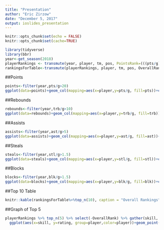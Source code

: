 ```yaml
---
title: "Presentation"
author: "Eric Zirzow"
date: "December 5, 2017"
output: ioslides_presentation
---
```


```r
knitr::opts_chunk$set(echo = FALSE)
knitr::opts_chunk$set(cache=TRUE)

library(tidyverse)
library(bbr)
year<-get_season(2018)
playerRankings <- transmute(year, player, tm, pos, PointsRank=(((pts/g)/20)*.25), ReboundsRank=(((trb/g)/10)*.2), AssistsRank=(((ast/g)/5)*.2), StealsRank=(((stl/g)/1.5)*.1), BlocksRank=(((blk/g)/1)*.1), TurnoversRank=(((tov/g)/3)*.1), PctRank=(((fg_pct)/.4)*.05), OverallRank=PointsRank+ReboundsRank+AssistsRank+StealsRank+BlocksRank-TurnoversRank+PctRank)%>%top_n(15)%>%arrange(desc(OverallRank))
rankingsForTable<-transmute(playerRankings, player, tm, pos, OverallRank)
```

##Points
```r
points<-filter(year,pts/g>20)
ggplot(data=points)+geom_col(mapping=aes(x=player,y=pts/g, fill=pts))+coord_flip()
```

##Rebounds
```r
rebounds<-filter(year,trb/g>10)
ggplot(data=rebounds)+geom_col(mapping=aes(x=player,y=trb/g, fill=trb))+coord_flip()
```

##Assists
```r
assists<-filter(year,ast/g>5)
ggplot(data=assists)+geom_col(mapping=aes(x=player,y=ast/g, fill=ast))+coord_flip()
```

##Steals
```r
steals<-filter(year,stl/g>1.5)
ggplot(data=steals)+geom_col(mapping=aes(x=player,y=stl/g, fill=stl))+coord_flip()
```

##Blocks
```r
blocks<-filter(year,blk/g>1.5)
ggplot(data=blocks)+geom_col(mapping=aes(x=player,y=blk/g, fill=blk))+coord_flip()
```

##Top 10 Table
```r
knitr::kable(rankingsForTable%>%top_n(10), caption = "Overall Rankings")
```

##Graph of Top 5
```r
playerRankings %>% top_n(5) %>% select(-OverallRank) %>% gather(skill, rating, -player, -tm, -pos) %>%
  ggplot(aes(x=skill, y=rating, group=player,color=player))+geom_point()+geom_line()
```